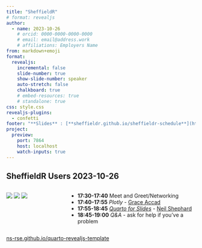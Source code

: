 ```yaml
---
title: "SheffieldR"
# format: revealjs
author:
  - name: 2023-10-26
    # orcid: 0000-0000-0000-0000
    # email: email@address.work
    # affiliations: Employers Name
from: markdown+emoji
format:
  revealjs:
    incremental: false
    slide-number: true
    show-slide-number: speaker
    auto-stretch: false
    chalkboard: true
    # embed-resources: true
    # standalone: true
css: style.css
revealjs-plugins:
  - confetti
footer: "**Slides** : [**sheffieldr.github.io/sheffieldr-schedule**](https://sheffieldr.github.io/sheffieldr-schedule)"
project:
  preview:
    port: 7864
    host: localhost
    watch-inputs: true
---
```


## SheffieldR Users 2023-10-26

:::: {.columns}
::: {.column width="30%"}
[![](img/SheffieldR_hex.png)](https://sheffield.github.io)
[![](img/RConsortium.png)](https://www.r-consortium.org/)
[![](img/OSC_Sheffield.png)](https://osc-international.com/osc-sheffield)
:::
::: {.column width="70%"}
+ **17:30-17:40** Meet and Greet/Networking
+ **17:40-17:55** _Plotly_ - [Grace Accad](mailto:g.accad@sheffield.ac.uk)
+ **17:55-18:45** [_Quarto for Slides_](https://ns-rse.github.io/SheffieldR-quarto-for-slides) - [Neil Shephard](mailto:n.shephard@sheffield.ac.uk)
+ **18:45-19:00** _Q&A_ - ask for help if you've a problem
:::
::::
[ns-rse.github.io/quarto-revealjs-template](https://ns-rse.github.io/quarto-revealjs-template)
